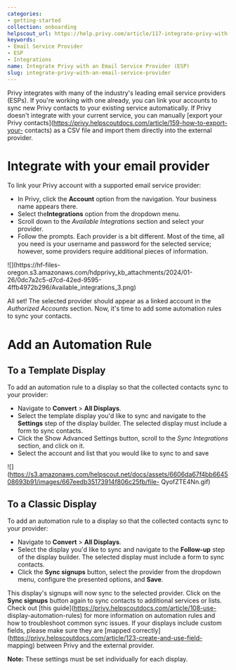 ```yaml
---
categories:
- getting-started
collection: onboarding
helpscout_url: https://help.privy.com/article/117-integrate-privy-with-an-email-service-provider
keywords:
- Email Service Provider
- ESP
- Integrations
name: Integrate Privy with an Email Service Provider (ESP)
slug: integrate-privy-with-an-email-service-provider
---
```

Privy integrates with many of the industry's leading email service providers
(ESPs). If you're working with one already, you can link your accounts to sync
new Privy contacts to your existing service automatically. If Privy doesn't
integrate with your current service, you can manually [export your Privy
contacts](https://privy.helpscoutdocs.com/article/159-how-to-export-your-
contacts) as a CSV file and import them directly into the external provider.

# Integrate with your email provider

To link your Privy account with a supported email service provider:

  * In Privy, click the **Account** option from the navigation. Your business name appears there. 
  * Select the**Integrations** option from the dropdown menu.
  * Scroll down to the  _Available Integrations_ section and select your provider.
  * Follow the prompts. Each provider is a bit different. Most of the time, all you need is your username and password for the selected service; however, some providers require additional pieces of information. 

![](https://hf-files-
oregon.s3.amazonaws.com/hdpprivy_kb_attachments/2024/01-26/0dc7a2c5-d7cd-42ed-9595-4ffb4972b296/Available_integrations_3.png)

All set! The selected provider should appear as a linked account in the
_Authorized Accounts_ section. Now, it's time to add some automation rules to
sync your contacts.

# Add an Automation Rule

## To a Template Display

To add an automation rule to a display so that the collected contacts sync to
your provider:

  * Navigate to **Convert** > **All Displays**. 
  * Select the template display you'd like to sync and navigate to the **Settings** step of the display builder. The selected display must include a form to sync contacts. 
  * Click the Show Advanced Settings button, scroll to the _Sync Integrations_ section, and click on it.
  * Select the account and list that you would like to sync to and save

![](https://s3.amazonaws.com/helpscout.net/docs/assets/6606da67f4bb664508693b91/images/667eedb35173914f806c25fb/file-
QyofZTE4Nn.gif)

## To a Classic Display

To add an automation rule to a display so that the collected contacts sync to
your provider:

  * Navigate to **Convert** > **All Displays**. 
  * Select the display you'd like to sync and navigate to the **Follow-up** step of the display builder. The selected display must include a form to sync contacts. 
  * Click the **Sync signups** button, select the provider from the dropdown menu, configure the presented options, and **Save**. 

  

This display's signups will now sync to the selected provider. Click on the
**Sync signups** button again to sync contacts to additional services or
lists. Check out [this guide](https://privy.helpscoutdocs.com/article/108-use-
display-automation-rules) for more information on automation rules and how to
troubleshoot common sync issues. If your displays include custom fields,
please make sure they are [mapped
correctly](https://privy.helpscoutdocs.com/article/123-create-and-use-field-
mapping) between Privy and the external provider.

**Note:** These settings must be set individually for each display.

